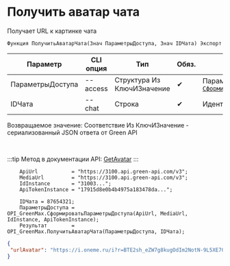 ﻿---
sidebar_position: 15
description: Получить аватар чата и другие функции для работы с Green Max в Открытом пакете интеграций - бесплатной open-source библиотеке интеграций для 1С:Предприятие 8, OneScript и CLI
keywords: [1C, 1С, 1С:Предприятие, 1С:Предприятие 8.3, API, Интеграция, Сервисы, Обмен, OneScript, CLI, Green Max]
---


# Получить аватар чата
 Получает URL к картинке чата



`Функция ПолучитьАватарЧата(Знач ПараметрыДоступа, Знач IDЧата) Экспорт`

  | Параметр | CLI опция | Тип | Обяз. | Назначение |
  |-|-|-|-|-|
  | ПараметрыДоступа | --access | Структура Из КлючИЗначение | &#x2714; | Параметры доступа. См. [`СформироватьПараметрыДоступа`](/docs/GreenMax/Account/Form-access-parameters) |
  | IDЧата | --chat | Строка | &#x2714; | Идентификатор чата |

  
  Возвращаемое значение:   Соответствие Из КлючИЗначение - сериализованный JSON ответа от Green API

<br/>

:::tip
Метод в документации API: [GetAvatar](https://green-api.com/v3/docs/api/service/GetAvatar/)
:::
<br/>


```bsl title="Пример использования для 1С:Предприятие/OneScript"
    ApiUrl           = "https://3100.api.green-api.com/v3";
    MediaUrl         = "https://3100.api.green-api.com/v3";
    IdInstance       = "31003...";
    ApiTokenInstance = "17915d8e0b4b4975a183478da...";

    IDЧата = 87654321;
    ПараметрыДоступа = OPI_GreenMax.СформироватьПараметрыДоступа(ApiUrl, MediaUrl, IdInstance, ApiTokenInstance);
    Результат        = OPI_GreenMax.ПолучитьАватарЧата(ПараметрыДоступа, IDЧата);
```
    



```json title="Результат"
{
 "urlAvatar": "https://i.oneme.ru/i?r=BTE2sh_eZW7g8kugOdIm2NotN-9L5XE70IkEJTdjoKLx3uwrhvlDEOW1iIJhtqeQnyQ"
}
```
